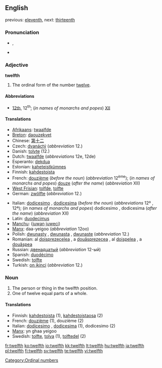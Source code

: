 ==English==

previous: [[eleventh]], next: [[thirteenth]]

===Pronunciation===
* {{IPA|/twɛlfθ/}}, {{SAMPA|/twElfT/}}
* {{audio|en-us-twelfth.ogg|Audio (US)}}

===Adjective===
'''twelfth'''

# The ordinal form of the number [[twelve]].

====Abbreviations====
* [[12th]], 12<sup>th</sup>; (''in names of monarchs and popes'') [[XII]]

====Translations====
{{top}}
* [[Afrikaans]]: [[twaalfde]]
* [[Breton]]: [[daouzekvet]]
* Chinese: [[第]][[十]][[二]]
* Czech: [[dvanáctý]] (''abbreviation'' 12.)
* Danish: [[tolvte]] (12.)
* Dutch: [[twaalfde]] (''abbreviations'' 12e, 12de)
* Esperanto: [[dekdua]]
* Estonian: [[kaheteistkümnes]]
* Finnish: [[kahdestoista]]
* French: [[douzième]] (''before the noun'') (''abbreviation'' 12<sup>ème</sup>); (''in names of monarchs and popes'') [[douze]] (''after the name'') (''abbreviation'' XII)
* [[West Frisian]]: [[tolfde]], [[tolfte]]
* German: [[zwölfte]] (''abbreviation'' 12.)
{{mid}}
* Italian: [[dodicesimo]] {{m}}, [[dodicesima]] {{f}} (''before the noun'') (''abbreviations'' 12º {{m}}, 12ª); (''in names of monarchs and popes'') dodicesimo {{m}}, dodicesima {{f}} (''after the name'') (''abbreviation'' XII)
* Latin: [[duodecimus]]
* [[Manchu]]: ([[juwan]] [[juweci]])
* [[Manx]]: daa-yeigoo (''abbreviation'' 12oo)
* Polish: [[dwunasty]] {{m}}, [[dwunasta]] {{f}}, [[dwunaste]] {{n}} (''abbreviation'' 12.)
* Romanian: al [[doisprezecelea]] {{m}}, a [[douăsprezecea]] {{f}}, al [[doişpelea]] {{italbrac|m, informal}}, a [[douăşpea]] {{italbrac|f, informal}}
* Russian: [[двенадцатый]] (''abbreviation'' 12-ый)
* Spanish: [[duodécimo]]
* Swedish: [[tolfte]]
* Turkish: [[on ikinci]] (''abbreviation'' 12.)
{{bottom}}

===Noun===
{{en-noun}}

# The person or thing in the twelfth position.
# One of twelve equal parts of a whole.

====Translations====

* Finnish: [[kahdestoista]] (1), [[kahdestoistaosa]] (2)
* French: [[douzième]] {{m|f}} (1), douzième {{m}} (2)
* Italian: [[dodicesimo]] {{m}}, [[dodicesima]] {{f}} (1), dodicesimo {{m}} (2)
* [[Manx]]: yn ghaa yeigoo
* Swedish: [[tolfte]], [[tolva]] (1), [[tolftedel]] {{c}} (2)

[[Category:Ordinal numbers]]

[[fr:twelfth]]
[[ko:twelfth]]
[[io:twelfth]]
[[kk:twelfth]]
[[lt:twelfth]]
[[hu:twelfth]]
[[ja:twelfth]]
[[pl:twelfth]]
[[fi:twelfth]]
[[sv:twelfth]]
[[te:twelfth]]
[[vi:twelfth]]